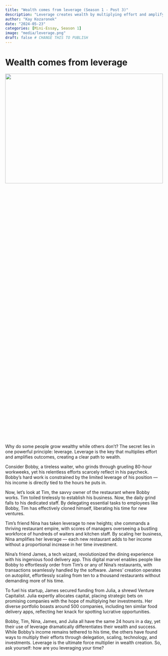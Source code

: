 ```yaml
---
title: "Wealth comes from leverage (Season 1 - Post 3)"
description: "Leverage creates wealth by multiplying effort and amplifying outcomes."
author: "Kay Kozaronek"
date: "2024-05-23"
categories: [Mini-Essay, Season 1]
image: "media/leverage.png"
draft: false # CHANGE THIS TO PUBLISH
---
```


# Wealth comes from leverage

<p>
    <center>
        <img src="media/leverage.png"
        width="100%" height="30%">
    </center>
</p>

Why do some people grow wealthy while others don't? The secret lies in one powerful principle: leverage. Leverage is the key that multiplies effort and amplifies outcomes, creating a clear path to wealth.

Consider Bobby, a tireless waiter, who grinds through grueling 80-hour workweeks, yet his relentless efforts scarcely reflect in his paycheck. Bobby's hard work is constrained by the limited leverage of his position — his income is directly tied to the hours he puts in.

Now, let's look at Tim, the savvy owner of the restaurant where Bobby works. Tim toiled tirelessly to establish his business. Now, the daily grind falls to his dedicated staff. By delegating essential tasks to employees like Bobby, Tim has effectively cloned himself, liberating his time for new ventures.

Tim's friend Nina has taken leverage to new heights; she commands a thriving restaurant empire, with scores of managers overseeing a bustling workforce of hundreds of waiters and kitchen staff. By scaling her business, Nina amplifies her leverage — each new restaurant adds to her income without a proportional increase in her time investment.

Nina's friend James, a tech wizard, revolutionized the dining experience with his ingenious food delivery app. This digital marvel enables people like Bobby to effortlessly order from Tim’s or any of Nina's restaurants, with transactions seamlessly handled by the software. James' creation operates on autopilot, effortlessly scaling from ten to a thousand restaurants without demanding more of his time.

To fuel his startup, James secured funding from Julia, a shrewd Venture Capitalist. Julia expertly allocates capital, placing strategic bets on promising companies with the hope of multiplying her investments. Her diverse portfolio boasts around 500 companies, including ten similar food delivery apps, reflecting her knack for spotting lucrative opportunities.

Bobby, Tim, Nina, James, and Julia all have the same 24 hours in a day, yet their use of leverage dramatically differentiates their wealth and success. While Bobby's income remains tethered to his time, the others have found ways to multiply their efforts through delegation, scaling, technology, and investments. Leverage is the ultimate force multiplier in wealth creation. So, ask yourself: how are you leveraging your time?